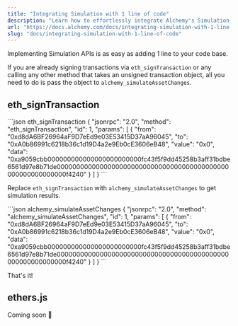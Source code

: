 ```yaml
---
title: "Integrating Simulation with 1 line of code"
description: "Learn how to effortlessly integrate Alchemy's Simulation APIs in your code base using just one line of code."
url: "https://docs.alchemy.com/docs/integrating-simulation-with-1-line-of-code"
slug: "docs/integrating-simulation-with-1-line-of-code"
---
```



Implementing Simulation APIs is as easy as adding 1 line to your code base.

If you are already signing transactions via `eth_signTransaction` or any calling any other method that takes an unsigned transaction object, all you need to do is pass the object to `alchemy_simulateAssetChanges`.

## eth\_signTransaction

<CodeGroup>
  ```json eth_signTransaction
  {
    "jsonrpc": "2.0",
    "method": "eth_signTransaction",
    "id": 1,
    "params": [
      {
        "from": "0xd8dA6BF26964aF9D7eEd9e03E53415D37aA96045",
        "to": "0xA0b86991c6218b36c1d19D4a2e9Eb0cE3606eB48",
        "value": "0x0",
        "data": "0xa9059cbb000000000000000000000000fc43f5f9dd45258b3aff31bdbe6561d97e8b71de00000000000000000000000000000000000000000000000000000000000f4240"
      }
    ]
  }
  ```
</CodeGroup>

Replace `eth_signTransaction` with `alchemy_simulateAssetChanges` to get simulation results.

<CodeGroup>
  ```json alchemy_simulateAssetChanges
  {
    "jsonrpc": "2.0",
    "method": "alchemy_simulateAssetChanges",
    "id": 1,
    "params": [
      {
        "from": "0xd8dA6BF26964aF9D7eEd9e03E53415D37aA96045",
        "to": "0xA0b86991c6218b36c1d19D4a2e9Eb0cE3606eB48",
        "value": "0x0",
        "data": "0xa9059cbb000000000000000000000000fc43f5f9dd45258b3aff31bdbe6561d97e8b71de00000000000000000000000000000000000000000000000000000000000f4240"
      }
    ]
  }
  ```
</CodeGroup>

That's it!

## ethers.js

Coming soon 👀
